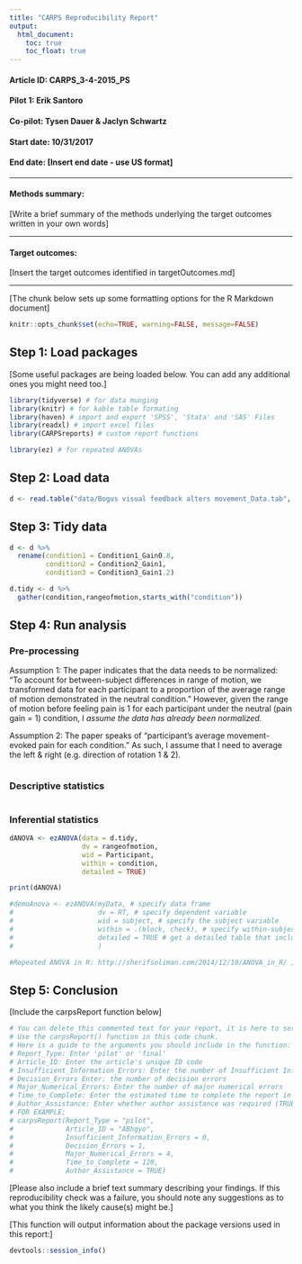 ```yaml
---
title: "CARPS Reproducibility Report"
output:
  html_document:
    toc: true
    toc_float: true
---
```


#### Article ID: CARPS_3-4-2015_PS
#### Pilot 1: Erik Santoro
#### Co-pilot: Tysen Dauer & Jaclyn Schwartz
#### Start date: 10/31/2017
#### End date: [Insert end date - use US format]   

-------

#### Methods summary: 
[Write a brief summary of the methods underlying the target outcomes written in your own words]

------

#### Target outcomes: 
[Insert the target outcomes identified in targetOutcomes.md]  

------

[The chunk below sets up some formatting options for the R Markdown document]

```r
knitr::opts_chunk$set(echo=TRUE, warning=FALSE, message=FALSE)
```

## Step 1: Load packages

[Some useful packages are being loaded below. You can add any additional ones you might need too.]

```r
library(tidyverse) # for data munging
library(knitr) # for kable table formating
library(haven) # import and export 'SPSS', 'Stata' and 'SAS' Files
library(readxl) # import excel files
library(CARPSreports) # custom report functions
```

```r

library(ez) # for repeated ANOVAs

```


## Step 2: Load data

```r

d <- read.table("data/Bogus visual feedback alters movement_Data.tab", header=TRUE)

```

## Step 3: Tidy data

```r

d <- d %>%
  rename(condition1 = Condition1_Gain0.8,
         condition2 = Condition2_Gain1,
         condition3 = Condition3_Gain1.2)


```


```r

d.tidy <- d %>%
  gather(condition,rangeofmotion,starts_with("condition"))


```

## Step 4: Run analysis

### Pre-processing

Assumption 1: The paper indicates that the data needs to be normalized: "To account for between-subject differences in range of motion, we transformed data for each participant to a proportion of the average range of motion demonstrated in the neutral condition." However, given the range of motion before feeling pain is 1 for each participant under the neutral (pain gain = 1) condition, I *assume the data has already been normalized.*

Assumption 2: The paper speaks of "participant’s average movement-evoked pain for each condition." As such, I assume that I need to average the left & right (e.g. direction of rotation 1 & 2).

```r



```

### Descriptive statistics

```r
```

### Inferential statistics

```r

dANOVA <- ezANOVA(data = d.tidy,
                  dv = rangeofmotion,
                  wid = Participant,
                  within = condition,
                  detailed = TRUE)

print(dANOVA)

#demoAnova <- ezANOVA(myData, # specify data frame
#                     dv = RT, # specify dependent variable 
#                     wid = subject, # specify the subject variable
#                     within = .(block, check), # specify within-subject variables
#                     detailed = TRUE # get a detailed table that includes SS
#                     )

#Repeated ANOVA in R: http://sherifsoliman.com/2014/12/10/ANOVA_in_R/ ; https://www.r-statistics.com/2010/04/repeated-measures-anova-with-r-tutorials/


```

## Step 5: Conclusion

[Include the carpsReport function below]

```r
# You can delete this commented text for your report, it is here to serve as a guide.
# Use the carpsReport() function in this code chunk.
# Here is a guide to the arguments you should include in the function:
# Report_Type: Enter 'pilot' or 'final'
# Article_ID: Enter the article's unique ID code
# Insufficient_Information_Errors: Enter the number of Insufficient Information Errors
# Decision_Errors Enter: the number of decision errors
# Major_Numerical_Errors: Enter the number of major numerical errors
# Time_to_Complete: Enter the estimated time to complete the report in minutes
# Author_Assistance: Enter whether author assistance was required (TRUE/FALSE)
# FOR EXAMPLE:
# carpsReport(Report_Type = "pilot", 
#             Article_ID = "ABhgyo", 
#             Insufficient_Information_Errors = 0, 
#             Decision_Errors = 1, 
#             Major_Numerical_Errors = 4, 
#             Time_to_Complete = 120, 
#             Author_Assistance = TRUE)
```

[Please also include a brief text summary describing your findings. If this reproducibility check was a failure, you should note any suggestions as to what you think the likely cause(s) might be.]

[This function will output information about the package versions used in this report:]

```r
devtools::session_info()
```
